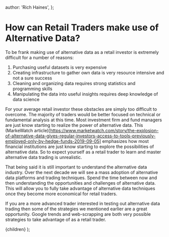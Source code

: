 
  author: 'Rich Haines',
};

# How can Retail Traders make use of Alternative Data?

To be frank making use of alternative data as a retail investor is extremely difficult for a number of reasons:

1. Purchasing useful datasets is very expensive
2. Creating infrastructure to gather own data is very resource intensive and not a sure success
3. Cleaning and organizing data requires strong statistics and programming skills
4. Manipulating the data into useful insights requires deep knowledge of data science

For your average retail investor these obstacles are simply too difficult to overcome. The majority of traders
would be better focused on technical or fundamental analysis at this time. Most investment firm and fund managers are just
know starting to realize the power of alternative data. This (MarkeWatch article)[https://www.marketwatch.com/story/the-explosion-of-alternative-data-gives-regular-investors-access-to-tools-previously-employed-only-by-hedge-funds-2019-09-05]
emphasizes how most financial institutions are just know starting to explore the possibilities of alternative data. So to
expect yourself as a retail trader to learn and master alternative data trading is unrealistic.

That being said it is still important to understand the alternative data industry. Over the next decade we will see a
mass adoption of alternative data platforms and trading techniques. Spend the time between now and then understanding
the opportunities and challenges of alternative data. This will allow you to fully take advantage of alternative data
techniques once they become more economical for retail traders.

If you are a more advanced trader interested in testing out alternative data trading then some of the strategies we
mentioned earlier are a great opportunity. Google trends and web-scrapping are both very possible strategies to take
advantage of as a retail trader.

  <LayoutLesson meta={meta}>{children}</LayoutLesson>
);

